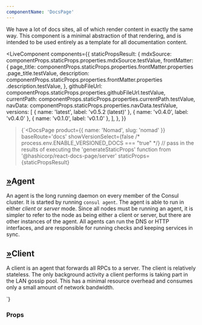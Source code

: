 ```yaml
---
componentName: 'DocsPage'
---
```


We have a lot of docs sites, all of which render content in exactly the same way. This component is a minimal abstraction of that rendering, and is intended to be used entirely as a template for all documentation content.

<LiveComponent
  components={{
    staticPropsResult: {
      mdxSource: componentProps.staticProps.properties.mdxSource.testValue,
      frontMatter: {
        page_title:
          componentProps.staticProps.properties.frontMatter.properties
            .page_title.testValue,
        description:
          componentProps.staticProps.properties.frontMatter.properties
            .description.testValue,
      },
      githubFileUrl:
        componentProps.staticProps.properties.githubFileUrl.testValue,
      currentPath: componentProps.staticProps.properties.currentPath.testValue,
      navData: componentProps.staticProps.properties.navData.testValue,
      versions: [
        { name: 'latest', label: 'v0.5.2 (latest)' },
        { name: 'v0.4.0', label: 'v0.4.0' },
        { name: 'v0.1.0', label: 'v0.1.0' },
      ],
    },
  }}
>{`<DocsPage
  product={{ name: 'Nomad', slug: 'nomad' }}
  baseRoute='docs'
  showVersionSelect={false /* process.env.ENABLE_VERSIONED_DOCS === "true" */}
  // pass in the results of executing the 'generateStaticProps' function from '@hashicorp/react-docs-page/server'
  staticProps={staticPropsResult}
>
 <h2 class="g-type-display-3"><a class="__permalink-h" href="#agent" aria-label="agent permalink">»</a><a class="__target-h" id="agent" aria-hidden=""></a>Agent</h2><p>An agent is the long running daemon on every member of the Consul cluster. It is started by running <code>consul agent</code>. The agent is able to run in either <em>client</em> or <em>server</em> mode. Since all nodes must be running an agent, it is simpler to refer to the node as being either a client or server, but there are other instances of the agent. All agents can run the DNS or HTTP interfaces, and are responsible for running checks and keeping services in sync.</p><h2 class="g-type-display-3"><a class="__permalink-h" href="#client" aria-label="client permalink">»</a><a class="__target-h" id="client" aria-hidden=""></a>Client</h2><p>A client is an agent that forwards all RPCs to a server. The client is relatively stateless. The only background activity a client performs is taking part in the LAN gossip pool. This has a minimal resource overhead and consumes only a small amount of network bandwidth.</p>
</DocsPage>`}</LiveComponent>

<UsageDetails packageJson={packageJson} />

### Props

<PropsTable props={componentProps} />
